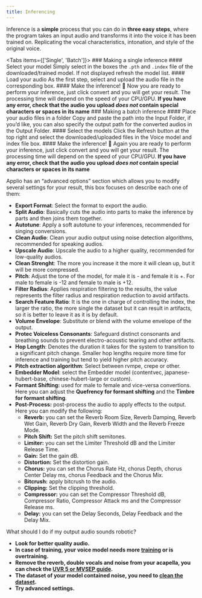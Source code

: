 ```yaml
---
title: Inferencing
---
```



Inference is a **simple** process that you can do in **three easy steps**, where the program takes an input audio and transforms it into the voice it has been trained on. Replicating the vocal characteristics, intonation, and style of the original voice.

<ImageZoom src="/images/inference.png" alt="Inference" width={1000} height={500}  className="rounded shadow-xl shadow-black/10 dark:shadow-white/10 border border-white/10" />

<Tabs items={['Single', 'Batch']}>
    <Tab value="Single">
    ### Making a single inference
        <Steps>
            <Step>
            #### Select your model
            Simply select in the boxes the `.pth` and `.index` file of the downloaded/trained model. If not displayed refresh the model list.
            </Step>
            <Step>
            #### Load your audio
            As the first step, select and upload the audio file in the corresponding box.
            </Step>
            <Step>
            #### Make the inference! 🎉
            Now you are ready to perform your inference, just click convert and you will get your result. The processing time will depend on the speed of your CPU/GPU.
            </Step>
        </Steps>
        <Callout type="warn" className="shadow-xl shadow-orange-500/10">
        **If you have any error, check that the audio you upload *does not* contain special characters or spaces in its name**
        </Callout>
    </Tab>
    <Tab value="Batch">
    ### Making a batch inference
        <Steps>
            <Step>
            #### Place your audio files in a folder
            Copy and paste the path into the Input Folder, if you’d like, you can also specify the output path for the converted audios in the Output Folder.
            </Step>
            <Step>
            #### Select the models
            Click the Refresh button at the top right and select the downloaded/uploaded files in the Voice model and index file box.
            </Step>
            <Step>
            #### Make the inference! 🎉
            Again you are ready to perform your inference, just click convert and you will get your result. The processing time will depend on the speed of your CPU/GPU.
            </Step>
        </Steps>
        <Callout type="warn" className="shadow-xl shadow-orange-500/10">
        **If you have any error, check that the audio you upload *does not* contain special characters or spaces in its name**
        </Callout>
    </Tab>
</Tabs>

<Accordions>
<Accordion title="Advanced Settings">
Applio has an “advanced options” section which allows you to modify several settings for your result, this box focuses on describe each one of them:

- **Export Format**: Select the format to export the audio.
- **Split Audio**: Basically cuts the audio into parts to make the inference by parts and then joins them together.
- **Autotune**: Apply a soft autotune to your inferences, recommended for singing conversions.
- **Clean Audio**: Clean your audio output using noise detection algorithms, recommended for speaking audios.
- **Upscale Audio**: Upscale the audio to a higher quality, recommended for low-quality audios.
- **Clean Strenght**: The more you increase it the more it will clean up, but it will be more compressed.
- **Pitch**: Adjust the tone of the model, for male it is - and female it is +. For male to female is -12 and female to male is +12.
- **Filter Radius**: Applies respiration filtering to the results, the value represents the filter radius and respiration reduction to avoid artifacts.
- **Search Feature Ratio**: It is the one in charge of controlling the index, the larger the ratio, the more single the dataset but it can result in artifacts, so it is better to leave it as it is by default.
- **Volume Envelope**: Substitute or blend with the volume envelope of the output.
- **Protec Voiceless Consonants**: Safeguard distinct consonants and breathing sounds to prevent electro-acoustic tearing and other artifacts.
- **Hop Length**: Denotes the duration it takes for the system to transition to a significant pitch change. Smaller hop lengths require more time for inference and training but tend to yield higher pitch accuracy.
- **Pitch extraction algorithm**: Select between rvmpe, crepe or other.
- **Embedder Model**: select the Embedder model (contentvec, japanese-hubert-base, chinese-hubert-large or custom).
- **Formant Shifting:** used for male to female and vice-versa convertions. Here you can adjust the **Quefrency for formant shifting** and the **Timbre for formant shifting**.
- **Post-Process:** post-process the audio to apply effects to the output. Here you can modify the following:
   - **Reverb:** you can set the Reverb Room Size, Reverb Damping, Reverb Wet Gain, Reverb Dry Gain, Reverb Width and the Reverb Freeze Mode.
   - **Pitch Shift:** Set the pitch shift semitones.
   - **Limiter:** you can set the Limiter Threshold dB and the Limiter Release Time.
   - **Gain:** Set the gain dB.
   - **Distortion:** Set the distortion gain.
   - **Chorus:** you can set the Chorus Rate Hz, chorus Depth, chorus Center Delay ms, chorus Feedback and the Chorus Mix.
   - **Bitcrush:** apply bitcrush to the audio.
   - **Clipping:** Set the clipping threshold.
   - **Compressor:** you can set the Compressor Threshold dB, Compressor Ratio, Compressor Attack ms and the Compressor Release ms.
   - **Delay:** you can set the Delay Seconds, Delay Feedback and the Delay Mix.
</Accordion>
<Accordion title="Tips for better results">
What should I do if my output audio sounds robotic?


- **Look for better quality audio.**
- **In case of training, your voice model needs more [training](/docs/getting-started/training) or is overtraining.**
- **Remove the reverb, double vocals and noise from your acapella, you can check the [UVR 5 or MVSEP guide](/docs/guides/audio-isolating/uvr).**
- **The dataset of your model contained noise, you need to [clean the dataset](/docs/guides/create-datasets/create-datasets).**
- **Try advanced settings.**
</Accordion>
</Accordions>